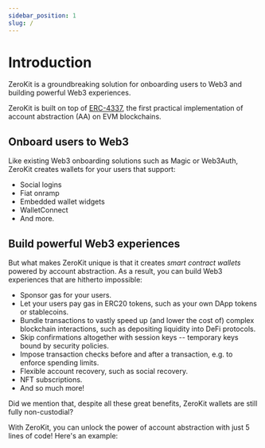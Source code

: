 ```yaml
---
sidebar_position: 1
slug: /
---
```


# Introduction

ZeroKit is a groundbreaking solution for onboarding users to Web3 and building powerful Web3 experiences.

ZeroKit is built on top of [ERC-4337](https://eips.ethereum.org/EIPS/eip-4337), the first practical implementation of account abstraction (AA) on EVM blockchains.

## Onboard users to Web3

Like existing Web3 onboarding solutions such as Magic or Web3Auth, ZeroKit creates wallets for your users that support:
- Social logins
- Fiat onramp
- Embedded wallet widgets
- WalletConnect
- And more.

## Build powerful Web3 experiences

But what makes ZeroKit unique is that it creates *smart contract wallets* powered by account abstraction.  As a result, you can build Web3 experiences that are hitherto impossible:

- Sponsor gas for your users.
- Let your users pay gas in ERC20 tokens, such as your own DApp tokens or stablecoins.
- Bundle transactions to vastly speed up (and lower the cost of) complex blockchain interactions, such as depositing liquidity into DeFi protocols.
- Skip confirmations altogether with session keys -- temporary keys bound by  security policies.
- Impose transaction checks before and after a transaction, e.g. to enforce spending limits.
- Flexible account recovery, such as social recovery.
- NFT subscriptions.
- And so much more!

Did we mention that, despite all these great benefits, ZeroKit wallets are still fully non-custodial?

With ZeroKit, you can unlock the power of account abstraction with just 5 lines of code!  Here's an example:


<SponsoredMintExample />